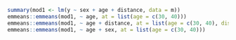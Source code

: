 ```r
summary(mod1 <- lm(y ~ sex + age + distance, data = m))
emmeans::emmeans(mod1, ~ age, at = list(age = c(30, 40)))
emmeans::emmeans(mod1, ~ age + distance, at = list(age = c(30, 40), distance = c(10,100)))
emmeans::emmeans(mod1, ~ age + sex, at = list(age = c(30, 40)))
```
